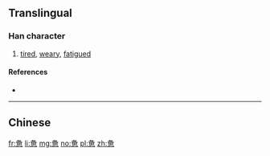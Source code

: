 {{also|憊}}
==Translingual==

===Han character===
{{Han char|rn=61|rad=心|as=08|sn=12|four=|canj=HEWP|ids=⿱夂思}}

# [[tired]], [[weary]], [[fatigued]]

====References====
* {{Han ref|kx=0392.181|hdz=42311.200|uh=60EB|ud=24811}}

----
==Chinese==
{{zh-see|憊}}

[[fr:惫]]
[[li:惫]]
[[mg:惫]]
[[no:惫]]
[[pl:惫]]
[[zh:惫]]